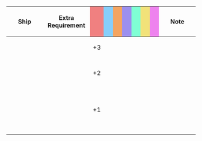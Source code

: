 {|class="wikitable" style="width:100%; text-align: center; vertical-align: middle;"
|-
! style="width: 20%;" | Ship
! style="width: 25%;" | Extra Requirement
! style="width: 5%; background-color: lightcoral;" | {{Firepower}}
! style="width: 5%; background-color: lightskyblue;" | {{Torpedo}}
! style="width: 5%; background-color: sandybrown;" | {{AA}}
! style="width: 5%; background-color: #9C8FEE;" | {{ASW}}
! style="width: 5%; background-color: #7fffd4;" | {{LOS}}
! style="width: 5%; background-color: #F2E279;" | {{Armor}}
! style="width: 5%; background-color: violet;" | {{Evasion}}
! style="width: 20%;" | Note
|-
! {{ShipLink|Kongou/Kai Ni C|Hiei/Kai Ni C|text=Kongou-class Kai Ni C|link_class=Kongou}}
| style="text-align:left;" | 
| +3 || || || || || || 
|
|-
! {{ShipLink|Nagato/Kai Ni|Mutsu/Kai Ni|text=Nagato-class Kai Ni|link_class=Nagato}}<br />{{ShipLink|Yamato/Kai}}<br />{{ShipLink|Musashi/Kai Ni}}
| style="text-align:left;" | 
| +2 || || || || || || 
|
|-
! {{ShipLink|Kongou|Hiei|Kirishima|Haruna|text=Kongou-class|link_class=Kongou}}<br />{{ShipLink|Fusou|Yamashiro|text=Fusou-class|link_class=Fusou}}<br />{{ShipLink|Ise/Kai|Hyuuga/Kai|text=Ise-class Kai|link_class=Ise}}<br />{{ShipLink|Nagato|Mutsu|text=Nagato-class|link_class=Nagato}}<br/>{{ShipLink|Yamato|Musashi|text=Yamato-class|link_class=Yamato}}
| style="text-align:left;" | 
| +1 || || || || || || 
|
|-
|}